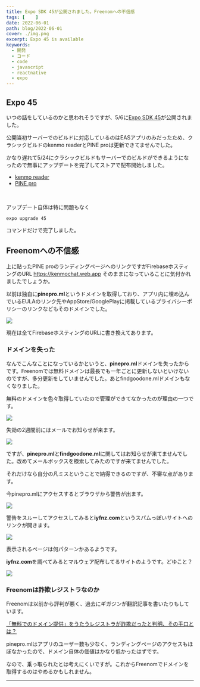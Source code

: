 ```yaml
---
title: Expo SDK 45が公開されました。Freenomへの不信感
tags: [    ]
date: 2022-06-01
path: blog/2022-06-01
cover: ./img.png
excerpt: Expo 45 is available
keywords:
  - 開発
  - コード
  - code
  - javascript
  - reactnative
  - expo
---
```


## Expo 45

いつの話をしているのかと思われそうですが、5/6に[Expo SDK 45](https://blog.expo.dev/expo-sdk-45-f4e332954a68)が公開されました。

公開当初サーバーでのビルドに対応しているのはEASアプリのみだったため、クラシックビルドのkenmo readerとPINE proは更新できてませんでした。

かなり遅れて5/24にクラシックビルドもサーバーでのビルドができるようになったので無事にアップデートを完了してストアで配布開始しました。

- [kenmo reader](https://kenmo-reader.ml)
- [PINE pro](https://kenmochat.web.app)

<br/>

アップデート自体は特に問題もなく

```shell
expo upgrade 45
```

コマンドだけで完了しました。

## Freenomへの不信感

上に貼ったPINE proのランディングページへのリンクですがFirebaseホスティングのURL https://kenmochat.web.app そのままになっていることに気付かれましたでしょうか。

以前は独自に**pinepro.ml**というドメインを取得しており、アプリ内に埋め込んでいるEULAのリンク先やAppStore/GooglePlayに掲載しているプライバシーポリシーのリンクなどもそのドメインでした。

![](./img1.png)

現在は全てFirebaseホスティングのURLに書き換えてあります。

### ドメインを失った

なんでこんなことになっているかというと、**pinepro.ml**ドメインを失ったからです。Freenomでは無料ドメインは最長でも一年ごとに更新しないといけないのですが、多分更新をしていませんでした。あとfindgoodone.mlドメインもなくなりました。

無料のドメインを色々取得していたので管理ができてなかったのが理由の一つです。

![](./img2.png)

失効の2週間前にはメールでお知らせが来ます。

![](./img3.png)

ですが、**pinepro.ml**と**findgoodone.ml**に関してはお知らせが来てませんでした。改めてメールボックスを検索してみたのですが来てませんでした。

それだけなら自分の凡ミスということで納得できるのですが、不審な点があります。

今pinepro.mlにアクセスするとブラウザから警告が出ます。

![](./img4.png)

警告をスルーしてアクセスしてみると**iyfnz.com**というスパムっぽいサイトへのリンクが開きます。

![](./img5.png)

表示されるページは何パターンかあるようです。

**iyfnz.com**を調べてみるとマルウェア配布してるサイトのようです。どゆこと？

![](./img6.png)

### Freenomは詐欺レジストラなのか

Freenomは以前から評判が悪く、過去にギガジンが翻訳記事を書いたりもしています。

[「無料でのドメイン提供」をうたうレジストラが詐欺だったと判明、その手口とは？](https://gigazine.net/news/20210726-free-domain-website-scam/)

pinepro.mlはアプリのユーザー数も少なく、ランディングページのアクセスもほぼなかったので、ドメイン自体の価値はかなり低かったはずです。

なので、乗っ取られたとは考えにくいですが。これからFreenomでドメインを取得するのはやめるかもしれません。

---